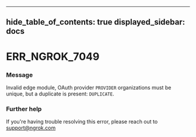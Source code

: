 

---
hide_table_of_contents: true
displayed_sidebar: docs
---


# ERR_NGROK_7049

### Message
Invalid edge module, OAuth provider `PROVIDER` organizations must be unique, but a duplicate is present: `DUPLICATE`.

<ErrorDetails />



### Further help
If you're having trouble resolving this error, please reach out to [support@ngrok.com](mailto:support@ngrok.com?subject=Help%20with%20ERR_NGROK_7049)

